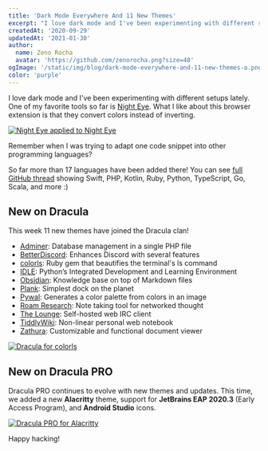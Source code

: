 ```yaml
---
title: 'Dark Mode Everywhere And 11 New Themes'
excerpt: "I love dark mode and I've been experimenting with different setups lately. One of my favorite tools so far is Night Eye."
createdAt: '2020-09-29'
updatedAt: '2021-01-30'
author:
  name: Zeno Rocha
  avatar: 'https://github.com/zenorocha.png?size=48'
ogImage: '/static/img/blog/dark-mode-everywhere-and-11-new-themes-a.png'
color: 'purple'
---
```


I love dark mode and I've been experimenting with different setups lately. One of my favorite tools so far is [Night Eye](https://nighteye.app). What I like about this browser extension is that they convert colors instead of inverting.

[![Night Eye applied to Night Eye](/static/img/blog/dark-mode-everywhere-and-11-new-themes-a.png)](https://nighteye.app)

Remember when I was trying to adapt one code snippet into other programming languages?

So far more than 17 languages have been added there! You can see [full GitHub thread](https://github.com/dracula/dracula-theme/discussions/444) showing Swift, PHP, Kotlin, Ruby, Python, TypeScript, Go, Scala, and more :)

## New on Dracula

This week 11 new themes have joined the Dracula clan!

- [Adminer](/adminer): Database management in a single PHP file
- [BetterDiscord](/betterdiscord): Enhances Discord with several features
- [colorls](/colorls): Ruby gem that beautifies the terminal's ls command
- [IDLE](/idle): Python’s Integrated Development and Learning Environment
- [Obsidian](/obsidian): Knowledge base on top of Markdown files
- [Plank](/plank): Simplest dock on the planet
- [Pywal](/pywal): Generates a color palette from colors in an image
- [Roam Research](/roam-research): Note taking tool for networked thought
- [The Lounge](/thelounge): Self-hosted web IRC client
- [TiddlyWiki](/tiddlywiki): Non-linear personal web notebook
- [Zathura](/zathura): Customizable and functional document viewer

[![Dracula for colorls](/static/img/blog/dark-mode-everywhere-and-11-new-themes-b.png)](/colorls)

## New on Dracula PRO

Dracula PRO continues to evolve with new themes and updates. This time, we added a new **Alacritty** theme, support for **JetBrains EAP 2020.3** (Early Access Program), and **Android Studio** icons.

[![Dracula PRO for Alacritty](/static/img/blog/dark-mode-everywhere-and-11-new-themes-c.png)](/pro)

Happy hacking!

